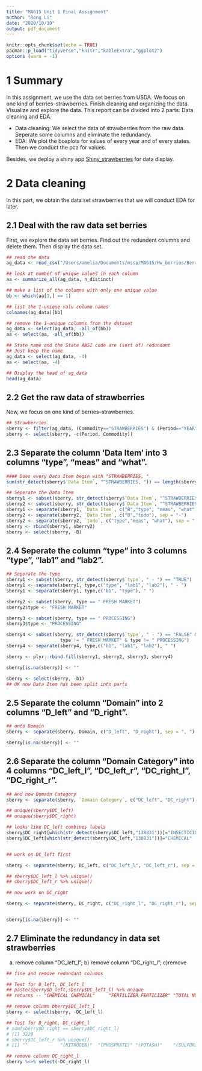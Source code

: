 ```yaml
---
title: "MA615 Unit 1 Final Assignment"
author: "Rong Li"
date: "2020/10/19"
output: pdf_document
---
```


```r
knitr::opts_chunk$set(echo = TRUE)
pacman::p_load("tidyverse","knitr","kableExtra","ggplot2")
options (warn = -1)
```

# 1 Summary
In this assignment, we use the data set berries from USDA. We focus on one kind of berries--strawberries. Finish cleaning and organizing the data. Visualize and explore the data. This report can be divided into 2 parts: Data cleaning and EDA. 

* Data cleaning: We select the data of strawberries from the raw data. Seperate some columns and eliminate the redundancy.
* EDA: We plot the boxplots for values of every year and of every states. Then we conduct the pca for values.

Besides, we deploy a shiny app [Shiny_strawberries](https://rongli.shinyapps.io/shiny/) for data display.

# 2 Data cleaning
In this part, we obtain the data set strawberries that we will conduct EDA for later.

## 2.1 Deal with the raw data set berries
First, we explore the data set berries. Find out the redundent columns and delete them. Then display the data set.  

```r
## read the data
ag_data <- read_csv("/Users/amelia/Documents/mssp/MA615/Hw_berries/Berries_strawberries/data/berries.csv", col_names = TRUE)

## look at number of unique values in each column
aa <- summarize_all(ag_data, n_distinct)

## make a list of the columns with only one unique value
bb <- which(aa[1,] == 1)

## list the 1-unique valu column names 
colnames(ag_data)[bb]

## remove the 1-unique columns from the dataset
ag_data <- select(ag_data, -all_of(bb))
aa <- select(aa, -all_of(bb)) 

## State name and the State ANSI code are (sort of) redundant
## Just keep the name
ag_data <- select(ag_data, -4)
aa <- select(aa, -4) 

## Display the head of ag_data 
head(ag_data)
```

## 2.2 Get the raw data of strawberries 
Now, we focus on one kind of berries--strawberries.

```r
## Strawberries
sberry <- filter(ag_data, (Commodity=="STRAWBERRIES") & (Period=="YEAR"))
sberry <- select(sberry, -c(Period, Commodity))
```

## 2.3 Separate the column 'Data Item' into 3 columns "type", "meas" and "what".

```r
#### Does every Data Item begin with "STRAWBERRIES, "
sum(str_detect(sberry$`Data Item`, "^STRAWBERRIES, ")) == length(sberry$`Data Item`)

## Seperate the Data Item
sberry1 <- subset(sberry, str_detect(sberry$`Data Item`, "^STRAWBERRIES, ") == "TRUE")
sberry2 <- subset(sberry, str_detect(sberry$`Data Item`, "^STRAWBERRIES, ") == "FALSE")
sberry1 <- separate(sberry1, `Data Item`, c("B","type", "meas", "what"), sep = ",") 
sberry2 <- separate(sberry2, `Data Item`, c("B","todo"), sep = "-") 
sberry2 <- separate(sberry2, `todo`, c("type","meas", "what"), sep = ",") 
sberry <- rbind(sberry1, sberry2)
sberry <- select(sberry, -B)
```

## 2.4 Seperate the column "type" into 3 columns "type", "lab1" and "lab2".

```r
## Seperate the type
sberry1 <- subset(sberry, str_detect(sberry$`type`, " - ") == "TRUE")
sberry1 <- separate(sberry1, type,c("type", "lab1", "lab2"), " - ")
sberry1 <- separate(sberry1, type,c("b1", "type"), " ")

sberry2 <- subset(sberry, type == " FRESH MARKET")
sberry2$type <- "FRESH MARKET"

sberry3 <- subset(sberry, type == " PROCESSING")
sberry3$type <- "PROCESSING"

sberry4 <- subset(sberry, str_detect(sberry$`type`, " - ") == "FALSE" & 
                    type != " FRESH MARKET" & type != " PROCESSING")
sberry4 <- separate(sberry4, type,c("b1", "lab1", "lab2"), " ")

sberry <- plyr::rbind.fill(sberry1, sberry2, sberry3, sberry4)

sberry[is.na(sberry)] <- ""

sberry <- select(sberry, -b1)
## OK now Data Item has been split into parts
```

## 2.5 Separate the column "Domain" into 2 columns "D_left" and "D_right".

```r
## onto Domain
sberry <- separate(sberry, Domain, c("D_left", "D_right"), sep = ", ")

sberry[is.na(sberry)] <- ""
```

## 2.6 Separate the column "Domain Category" into 4 columns "DC_left_l", "DC_left_r", "DC_right_l", "DC_right_r".

```r
## And now Domain Category
sberry <- separate(sberry, `Domain Category`, c("DC_left", "DC_right"), sep = ", ")

## unique(sberry$DC_left)
## unique(sberry$DC_right)

## looks like DC_left combines labels
sberry$DC_right[which(str_detect(sberry$DC_left,"138831"))]="INSECTICIDE: (CYFLUMETOFEN = 138831)"
sberry$DC_left[which(str_detect(sberry$DC_left,"138831"))]="CHEMICAL"


## work on DC_left first

sberry <- separate(sberry, DC_left, c("DC_left_l", "DC_left_r"), sep = ": ")

## sberry$DC_left_l %>% unique()
## sberry$DC_left_r %>% unique()

## now work on DC_right

sberry <- separate(sberry, DC_right, c("DC_right_l", "DC_right_r"), sep = ": ") 


sberry[is.na(sberry)] <- ""
```

## 2.7 Eliminate the redundancy in data set strawberries
a) remove column "DC_left_l"; b) remove column "DC_right_l"; c)remove

```r
## fine and remove redundant columns

## Test for D_left, DC_left_l
## paste(sberry$D_left,sberry$DC_left_l) %>% unique
## returns -- "CHEMICAL CHEMICAL"     "FERTILIZER FERTILIZER" "TOTAL NOT SPECIFIED" 

## remove column bberry$DC_left_l
sberry <- select(sberry, -DC_left_l)

## Test for D_right, DC_right_l
# sum(sberry$D_right == sberry$DC_right_l)
# [1] 3220
# sberry$DC_left_r %>% unique()
# [1] ""            "(NITROGEN)"  "(PHOSPHATE)" "(POTASH)"    "(SULFUR)"   

## remove column DC_right_l
sberry %<>% select(-DC_right_l)
```























